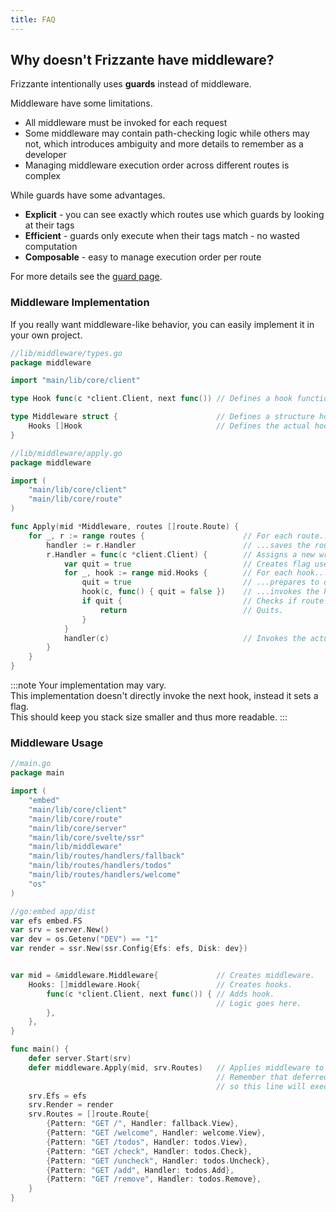 ```yaml
---
title: FAQ
---
```



## Why doesn't Frizzante have middleware?

Frizzante intentionally uses **guards** instead of middleware.

Middleware have some limitations.

- All middleware must be invoked for each request
- Some middleware may contain path-checking logic while others may not, which introduces ambiguity and more details to remember as a developer
- Managing middleware execution order across different routes is complex

While guards have some advantages.

- **Explicit** - you can see exactly which routes use which guards by looking at their tags
- **Efficient** - guards only execute when their tags match - no wasted computation
- **Composable** - easy to manage execution order per route

For more details see the [guard page](../guards).

### Middleware Implementation

If you really want middleware-like behavior, you can easily implement it in your own project.

```go
//lib/middleware/types.go
package middleware

import "main/lib/core/client"

type Hook func(c *client.Client, next func()) // Defines a hook function type which will be used by the middleware.

type Middleware struct {                      // Defines a structure holding multiple hooks.
    Hooks []Hook                              // Defines the actual hooks slice.
}
```

```go
//lib/middleware/apply.go
package middleware

import (
    "main/lib/core/client"
    "main/lib/core/route"
)

func Apply(mid *Middleware, routes []route.Route) {
    for _, r := range routes {                      // For each route...
        handler := r.Handler                        // ...saves the route handler for later use.
        r.Handler = func(c *client.Client) {        // Assigns a new wrapper route handler.
            var quit = true                         // Creates flag used to interrupt the chain.
            for _, hook := range mid.Hooks {        // For each hook...
                quit = true                         // ...prepares to quit...
                hook(c, func() { quit = false })    // ...invokes the hook...
                if quit {                           // Checks if route should quit.
                    return                          // Quits.
                }
            }
            handler(c)                              // Invokes the actual route handler.
        }
    }
}
```
:::note
Your implementation may vary.\
This implementation doesn't directly invoke the next hook, instead it sets a flag.\
This should keep you stack size smaller and thus more readable.
:::

### Middleware Usage

```go
//main.go
package main

import (
    "embed"
    "main/lib/core/client"
    "main/lib/core/route"
    "main/lib/core/server"
    "main/lib/core/svelte/ssr"
    "main/lib/middleware"
    "main/lib/routes/handlers/fallback"
    "main/lib/routes/handlers/todos"
    "main/lib/routes/handlers/welcome"
    "os"
)

//go:embed app/dist
var efs embed.FS
var srv = server.New()
var dev = os.Getenv("DEV") == "1"
var render = ssr.New(ssr.Config{Efs: efs, Disk: dev})


var mid = &middleware.Middleware{             // Creates middleware.
    Hooks: []middleware.Hook{                 // Creates hooks.
        func(c *client.Client, next func()) { // Adds hook.
                                              // Logic goes here.
        },
    },
}

func main() {
    defer server.Start(srv)
    defer middleware.Apply(mid, srv.Routes)   // Applies middleware to server routes.
                                              // Remember that deferred functions are executed in reverse,
                                              // so this line will execute before the server starts.
    srv.Efs = efs
    srv.Render = render
    srv.Routes = []route.Route{
        {Pattern: "GET /", Handler: fallback.View},
        {Pattern: "GET /welcome", Handler: welcome.View},
        {Pattern: "GET /todos", Handler: todos.View},
        {Pattern: "GET /check", Handler: todos.Check},
        {Pattern: "GET /uncheck", Handler: todos.Uncheck},
        {Pattern: "GET /add", Handler: todos.Add},
        {Pattern: "GET /remove", Handler: todos.Remove},
    }
}
```
